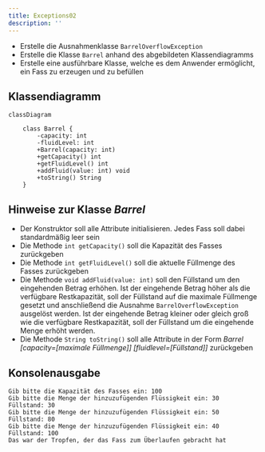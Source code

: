 ```yaml
---
title: Exceptions02
description: ''
---
```



- Erstelle die Ausnahmenklasse `BarrelOverflowException`
- Erstelle die Klasse `Barrel` anhand des abgebildeten Klassendiagramms
- Erstelle eine ausführbare Klasse, welche es dem Anwender ermöglicht, ein Fass
  zu erzeugen und zu befüllen

## Klassendiagramm

```mermaid
classDiagram

    class Barrel {
        -capacity: int
        -fluidLevel: int
        +Barrel(capacity: int)
        +getCapacity() int
        +getFluidLevel() int
        +addFluid(value: int) void
        +toString() String
    }
```

## Hinweise zur Klasse _Barrel_

- Der Konstruktor soll alle Attribute initialisieren. Jedes Fass soll dabei
  standardmäßig leer sein
- Die Methode `int getCapacity()` soll die Kapazität des Fasses zurückgeben
- Die Methode `int getFluidLevel()` soll die aktuelle Füllmenge des Fasses
  zurückgeben
- Die Methode `void addFluid(value: int)` soll den Füllstand um den eingehenden
  Betrag erhöhen. Ist der eingehende Betrag höher als die verfügbare
  Restkapazität, soll der Füllstand auf die maximale Füllmenge gesetzt und
  anschließend die Ausnahme `BarrelOverflowException` ausgelöst werden. Ist der
  eingehende Betrag kleiner oder gleich groß wie die verfügbare Restkapazität,
  soll der Füllstand um die eingehende Menge erhöht werden.
- Die Methode `String toString()` soll alle Attribute in der Form _Barrel
  [capacity=[maximale Füllmenge]] [fluidlevel=[Füllstand]]_ zurückgeben

## Konsolenausgabe

```console
Gib bitte die Kapazität des Fasses ein: 100
Gib bitte die Menge der hinzuzufügenden Flüssigkeit ein: 30
Füllstand: 30
Gib bitte die Menge der hinzuzufügenden Flüssigkeit ein: 50
Füllstand: 80
Gib bitte die Menge der hinzuzufügenden Flüssigkeit ein: 40
Füllstand: 100
Das war der Tropfen, der das Fass zum Überlaufen gebracht hat
```

<Exercise pullRequest="50" branchSuffix="exceptions/02" />
